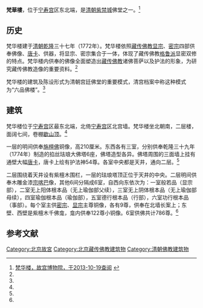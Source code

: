 '''梵華樓'''，位于[[宁寿宫|宁寿宫]]区东北端，是[[清朝|清朝]][[紫禁城|紫禁城]]佛堂之一。<ref name=fanhualou>[http://www.dpm.org.cn/www_oldweb/China/phoweb/BuildingPage/7/B3018.htm 梵华楼，故宫博物院，于2013-10-19查阅] {{webarchive|url=https://web.archive.org/web/20150923223832/http://www.dpm.org.cn/www_oldweb/China/phoweb/BuildingPage/7/B3018.htm |date=2015-09-23 }}</ref>

==历史==
梵华楼建于[[清朝|清朝]][[乾隆|乾隆]]三十七年（1772年）。梵华楼依照[[藏传佛教|藏传佛教]][[显宗|显宗]]、[[密宗|密宗]]四部供奉佛像、[[唐卡|唐卡]]、供器，将显宗、密宗集合于一体，体现了藏传佛教[[格鲁派|格鲁派]]显密双修的特点。梵华楼内供奉的佛像全面塑造出[[藏传佛教|藏传佛教]]诸佛菩萨以及护法的形象，为研究藏传佛教造像的重要资料。<ref name=fanhualou/>

梵华楼的建筑及陈设形式为清朝宫廷佛堂的重要模式，清宫档案中称这种模式为“六品佛楼”。<ref name=fanhualou/>

==建筑==
梵华楼位于[[宁寿宫|宁寿宫]]区最东北端，北倚[[宁寿宫|宁寿宫]]区北宫墙。梵华楼坐北朝南，二层楼，面阔七间，卷棚[[歇山顶|歇山顶]]。<ref name=fanhualou/>

一层的明间供奉[[旃檀佛|旃檀佛]]铜像，高210厘米。东西各有三室，分别供奉乾隆三十九年（1774年）制造的掐丝珐琅大佛塔6座，佛塔造型各异。佛塔周围的三面墙上挂有通壁大幅[[唐卡|唐卡]]，唐卡上绘有护法神54尊。各室中央都是天井，通向二层。<ref name=fanhualou/>

二层围绕着天井设有紫檀木围栏，一层的珐琅塔顶正位于天井的中央。二层明间供奉木雕金漆[[宗喀巴|宗喀巴]]像，其他6间分隔成6室，自西向东依次为：一室般若品（显宗部），二室无上阳体根本品（无上瑜伽部父续），三室无上阴体根本品（无上瑜伽部母续），四室瑜伽根本品（瑜伽部），五室德行根本品（行部），六室功行根本品（事部）。每个室主供[[密宗|密宗]]、[[显宗|显宗]]主尊铜像，各有9尊，供奉在北墙长案上；东壁、西壁是紫檀木千佛龛，龛内供奉122尊小铜像。6室供佛共计786尊。<ref name=fanhualou/>

==参考文献==
{{Reflist|2}}

{{Geographic Location
|西北 = 
|北 =
|東北 =紫禁城东北角楼
|西 = [[佛日楼|佛日楼]]
|中央 = <BIG>'''梵华楼'''</BIG>
|東 = [[北十三排|北十三排]]
|西南 = [[宁寿宫|景祺阁]]
|南 =[[景福宫_(北京故宫)|景福宫]]
|東南 =[[北十三排|北十三排]]
}}

[[Category:北京故宮|Category:北京故宮]]
[[Category:北京藏传佛教建筑物|Category:北京藏传佛教建筑物]]
[[Category:清朝佛教建筑物|Category:清朝佛教建筑物]]